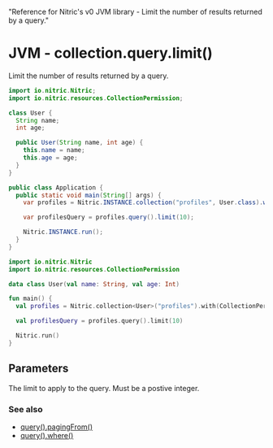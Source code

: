   "Reference for Nitric's v0 JVM library - Limit the number of results returned by a query."

# JVM - collection.query.limit()

Limit the number of results returned by a query.

<CodeGroup>

```java
import io.nitric.Nitric;
import io.nitric.resources.CollectionPermission;

class User {
  String name;
  int age;

  public User(String name, int age) {
    this.name = name;
    this.age = age;
  }
}

public class Application {
  public static void main(String[] args) {
    var profiles = Nitric.INSTANCE.collection("profiles", User.class).with(CollectionPermission.Read);

    var profilesQuery = profiles.query().limit(10);

    Nitric.INSTANCE.run();
  }
}
```

```kotlin
import io.nitric.Nitric
import io.nitric.resources.CollectionPermission

data class User(val name: String, val age: Int)

fun main() {
  val profiles = Nitric.collection<User>("profiles").with(CollectionPermission.Read)

  val profilesQuery = profiles.query().limit(10)

  Nitric.run()
}
```

</CodeGroup>

## Parameters

<Properties>
  <Property name="limit" required type="Int">
    The limit to apply to the query. Must be a postive integer.
  </Property>
</Properties>

### See also

- [query().pagingFrom()](./collection-query-pagingfrom)
- [query().where()](./collection-query-where)
